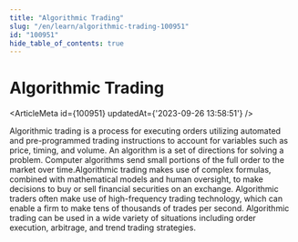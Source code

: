 ```yaml
---
title: "Algorithmic Trading"
slug: "/en/learn/algorithmic-trading-100951"
id: "100951"
hide_table_of_contents: true
---
```



# Algorithmic Trading

<ArticleMeta id={100951} updatedAt={'2023-09-26 13:58:51'} />
<div className='border-solid border-b border-t-0 my-4 border-[var(--ifm-color-gray-300)]' />

Algorithmic trading is a process for executing orders utilizing automated and pre-programmed trading instructions to account for variables such as price, timing, and volume. An algorithm is a set of directions for solving a problem. Computer algorithms send small portions of the full order to the market over time.Algorithmic trading makes use of complex formulas, combined with mathematical models and human oversight, to make decisions to buy or sell financial securities on an exchange. Algorithmic traders often make use of high-frequency trading technology, which can enable a firm to make tens of thousands of trades per second. Algorithmic trading can be used in a wide variety of situations including order execution, arbitrage, and trend trading strategies.
